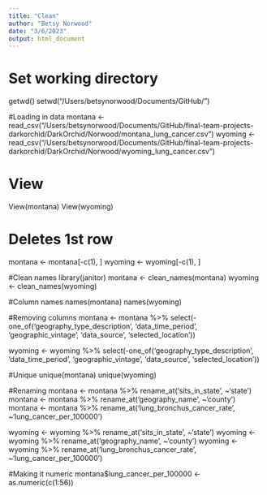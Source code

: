 ```yaml
---
title: "Clean"
author: "Betsy Norwood"
date: "3/6/2023"
output: html_document
---
```


# Set working directory 
getwd()
setwd("/Users/betsynorwood/Documents/GitHub/")

#Loading in data 
montana <- read_csv("/Users/betsynorwood/Documents/GitHub/final-team-projects-darkorchid/DarkOrchid/Norwood/montana_lung_cancer.csv")
wyoming <- read_csv("/Users/betsynorwood/Documents/GitHub/final-team-projects-darkorchid/DarkOrchid/Norwood/wyoming_lung_cancer.csv")

# View
View(montana)
View(wyoming)

# Deletes 1st row 
montana <- montana[-c(1), ]
wyoming <- wyoming[-c(1), ]

#Clean names
library(janitor)
montana <- clean_names(montana)
wyoming <- clean_names(wyoming)

#Column names 
names(montana)
names(wyoming)

#Removing columns 
montana <- montana %>% select(-one_of('geography_type_description', 'data_time_period', 'geographic_vintage', 'data_source', 'selected_location'))

wyoming <- wyoming %>% select(-one_of('geography_type_description', 'data_time_period', 'geographic_vintage', 'data_source', 'selected_location'))

#Unique 
unique(montana)
unique(wyoming)

#Renaming 
montana <- montana %>% rename_at('sits_in_state', ~'state') 
montana <- montana %>% rename_at('geography_name', ~'county')
montana <- montana %>% rename_at('lung_bronchus_cancer_rate', ~'lung_cancer_per_100000')

wyoming <- wyoming %>% rename_at('sits_in_state', ~'state') 
wyoming <- wyoming %>% rename_at('geography_name', ~'county')
wyoming <- wyoming %>% rename_at('lung_bronchus_cancer_rate', ~'lung_cancer_per_100000')

#Making it numeric 
montana$lung_cancer_per_100000 <- as.numeric(c(1:56))

